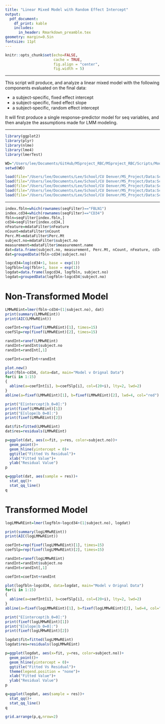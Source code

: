 ```yaml
---
title: "Linear Mixed Model with Random Effect Intercept"
output: 
  pdf_document:
    df_print: kable
    includes:
      in_header: Rmarkdown_preamble.tex
geometry: margin=0.5in
fontsize: 11pt
---
```


<!------------------------------------------------------------------------------>
<!--  ####  KNITR Setup & Script Information   #### -->
<!------------------------------------------------------------------------------>

<!--  ####  KNITR Specs   #### -->
```r
knitr::opts_chunk$set(echo=FALSE, 
                      cache = TRUE, 
                      fig.align = "center",
                      fig.width = 5)
```
***

<!--  ####  Description   #### -->
\begin{center}
\LARGE{\underline{\textbf{Description}}}
\end{center}

This script will produce, and analyze a linear mixed model with the following components evaluated on the final data:

* a subject-specific, fixed effect intercept
* a subject-specific, fixed effect slope
* a subject-specific, random effect intercept

It will first produce a single response-predictor model for seq variables, and then analyze the assumptions made for LMM modeling.

***

<!--  ####  Script Dependencies   #### -->

<!--  Packages -->  
```r
library(ggplot2)
library(plyr)
library(nlme)
library(lme4)
library(lmerTest)
```


<!--  Working Directory  -->       
```r
WD="/Users/lee/Documents/GitHub/MSproject_RBC/MSproject_RBC/Scripts/Modeling/fbln-cd34"
setwd(WD)
```


<!-- Data  &  Variables -->       
```r
load(file="/Users/lee/Documents/Lee/School/CU Denver/MS_Project/Data:Scripts/FinalData/InitialModels/InterceptOnly/alldatFilter.RData")
load(file="/Users/lee/Documents/Lee/School/CU Denver/MS_Project/Data:Scripts/FinalData/InitialModels/InterceptOnly/flowFilter.RData")
load(file="/Users/lee/Documents/Lee/School/CU Denver/MS_Project/Data:Scripts/FinalData/InitialModels/InterceptOnly/indseqFilter.RData")
load(file="/Users/lee/Documents/Lee/School/CU Denver/MS_Project/Data:Scripts/FinalData/InitialModels/InterceptOnly/mdataFilter.RData")
load(file="/Users/lee/Documents/Lee/School/CU Denver/MS_Project/Data:Scripts/FinalData/InitialModels/InterceptOnly/seqFilter.RData")
```
***
<!------------------------------------------------------------------------------>


<!------------------------------------------------------------------------------>
<!-- Begin Script -->       
<!------------------------------------------------------------------------------>
```r
index.fbln=which(rownames(seqFilter)=="FBLN1")
index.cd34=which(rownames(seqFilter)=="CD34")
fbln=seqFilter[index.fbln,]
cd34=seqFilter[index.cd34,]
nFeature=mdataFilter$nFeature
nCount=mdataFilter$nCount
Perc.Mt=mdataFilter$Perc.Mt
subject.no=mdataFilter$subject.no
measurement=mdataFilter$measurement.name
dat=data.frame(subject.no, measurement, Perc.Mt, nCount, nFeature, cd34, fbln)
dat=groupedData(fbln~cd34|subject.no)

logcd34=log(cd34+1, base = exp(1))
logfbln=log(fbln+1, base = exp(1))
logdat=data.frame(logcd34, logfbln, subject.no)
logdat=groupedData(logfbln~logcd34|subject.no)
```

\vspace{10pt}

# Non-Transformed Model

```r
LMMwREint=lmer(fbln~cd34+(1|subject.no), dat)
print(summary(LMMwREint))
print(AIC(LMMwREint))

coefInt=rep(fixef(LMMwREint)[1], times=15)
coefSlp=rep(fixef(LMMwREint)[2], times=15)

randInt=ranef(LMMwREint)
randInt=randInt$subject.no
randInt=randInt[,1]

coefInt=coefInt+randInt

plot.new()
plot(fbln~cd34, data=dat, main="Model v Orignal Data")
for(i in 1:15)
{
  abline(a=coefInt[i], b=coefSlp[i], col=(20+i), lty=2, lwd=2)
}
abline(a=fixef(LMMwREint)[1], b=fixef(LMMwREint)[2], lwd=4, col="red")

print("E[intercept|b_0=0]:")
print(fixef(LMMwREint)[1])
print("E[slope|b_0=0]:")
print(fixef(LMMwREint)[2])

dat$fit=fitted(LMMwREint)
dat$res=residuals(LMMwREint)

p=ggplot(dat, aes(x=fit, y=res, color=subject.no))+
  geom_point()+
  geom_hline(yintercept = 0)+
  ggtitle("Fitted Vs Residual")+
  xlab("Fitted Value")+
  ylab("Residual Value")
p

q=ggplot(dat, aes(sample = res))+
  stat_qq()+
  stat_qq_line()
q
```


# Transformed Model
```r
logLMMwREint=lmer(logfbln~logcd34+(1|subject.no), logdat)

print(summary(logLMMwREint))
print(AIC(logLMMwREint))

coefInt=rep(fixef(logLMMwREint)[1], times=15)
coefSlp=rep(fixef(logLMMwREint)[2], times=15)

randInt=ranef(logLMMwREint)
randInt=randInt$subject.no
randInt=randInt[,1]

coefInt=coefInt+randInt

plot(logfbln~logcd34, data=logdat, main="Model v Orignal Data")
for(i in 1:15)
{
  abline(a=coefInt[i], b=coefSlp[i], col=(20+i), lty=2, lwd=2)
}
abline(a=fixef(logLMMwREint)[1], b=fixef(logLMMwREint)[2], lwd=4, col="red")

print("E[intercept|b_0=0]:")
print(fixef(logLMMwREint)[1])
print("E[slope|b_0=0]:")
print(fixef(logLMMwREint)[2])

logdat$fit=fitted(logLMMwREint)
logdat$res=residuals(logLMMwREint)

p=ggplot(logdat, aes(x=fit, y=res, color=subject.no))+
  geom_point()+
  geom_hline(yintercept = 0)+
  ggtitle("Fitted Vs Residual")+
  theme(legend.position = "none")+
  xlab("Fitted Value")+
  ylab("Residual Value")
p

q=ggplot(logdat, aes(sample = res))+
  stat_qq()+
  stat_qq_line()
q

grid.arrange(p,q,nrow=2)
```

<!------------------------------------------------------------------------------>
<!-- End Script -->       
<!------------------------------------------------------------------------------>


<!------------------------------------------------------------------------------>
<!-- Post-Script -->       
<!------------------------------------------------------------------------------>

<!-- Notes:        -->       

<!-- Compilation Errors -->       

<!-- Execution Errors -->

<!-- Next Scripts to Consider -->

<!------------------------------------------------------------------------------>

